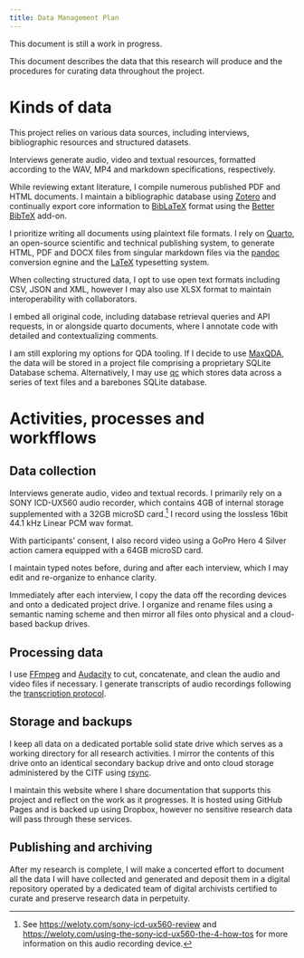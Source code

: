 ```yaml
---
title: Data Management Plan
---
```

::: {.callout-note}
This document is still a work in progress.
:::

This document describes the data that this research will produce and the procedures for curating data throughout the project.

# Kinds of data
This project relies on various data sources, including interviews, bibliographic resources and structured datasets.

Interviews generate audio, video and textual resources, formatted according to the WAV, MP4 and markdown specifications, respectively.

While reviewing extant literature, I compile numerous published PDF and HTML documents.
I maintain a bibliographic database using [Zotero](https://www.zotero.org/) and continually export core information to [BibLaTeX](https://www.overleaf.com/learn/latex/Bibliography_management_with_biblatex) format using the [Better BibTeX](https://retorque.re/zotero-better-bibtex/) add-on.

I prioritize writing all documents using plaintext file formats.
I rely on [Quarto](https://quarto.org/), an open-source scientific and technical publishing system, to generate HTML, PDF and DOCX files from singular markdown files via the [pandoc](https://pandoc.org/) conversion egnine and the [LaTeX](https://www.latex-project.org/) typesetting system.

When collecting structured data, I opt to use open text formats including CSV, JSON and XML, however I may also use XLSX format to maintain interoperability with collaborators.

I embed all original code, including database retrieval queries and API requests, in or alongside quarto documents, where I annotate code with detailed and contextualizing comments.

I am still exploring my options for QDA tooling.
If I decide to use [MaxQDA](https://www.maxqda.com/), the data will be stored in a project file comprising a proprietary SQLite Database schema.
Alternatively, I may use [qc](https://github.com/cproctor/qualitative-coding) which stores data across a series of text files and a barebones SQLite database.

# Activities, processes and workfflows
## Data collection
Interviews generate audio, video and textual records.
I primarily rely on a SONY ICD-UX560 audio recorder, which contains 4GB of internal storage supplemented with a 32GB microSD card.^[See <https://weloty.com/sony-icd-ux560-review> and <https://weloty.com/using-the-sony-icd-ux560-the-4-how-tos> for more information on this audio recording device.]
I record using the lossless 16bit 44.1 kHz Linear PCM wav format.

With participants' consent, I also record video using a GoPro Hero 4 Silver action camera equipped with a 64GB microSD card.

I maintain typed notes before, during and after each interview, which I may edit and re-organize to enhance clarity.

Immediately after each interview, I copy the data off the recording devices and onto a dedicated project drive.
I organize and rename files using a semantic naming scheme and then mirror all files onto physical and a cloud-based backup drives.

## Processing data
I use [FFmpeg]( https://www.ffmpeg.org/) and [Audacity](https://www.audacityteam.org/) to cut, concatenate, and clean the audio and video files if necessary.
I generate transcripts of audio recordings following the [transcription protocol](transcription-protocol.qmd).

## Storage and backups
I keep all data on a dedicated portable solid state drive which serves as a working directory for all research activities.
I mirror the contents of this drive onto an identical secondary backup drive and onto cloud storage administered by the CITF using [rsync](https://rsync.samba.org/).

I maintain this website where I share documentation that supports this project and reflect on the work as it progresses.
It is hosted using GitHub Pages and is backed up using Dropbox, however no sensitive research data will pass through these services.

## Publishing and archiving
After my research is complete, I will make a concerted effort to document all the data I will have collected and generated and deposit them in a digital repository operated by a dedicated team of digital archivists certified to curate and preserve research data in perpetuity.

